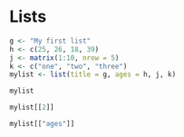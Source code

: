# Lists

```{r}

g <- "My first list"
h <- c(25, 26, 18, 39)
j <- matrix(1:10, nrow = 5)
k <- c("one", "two", "three")
mylist <- list(title = g, ages = h, j, k)
```

```{r}

mylist
```

```{r}

mylist[[2]]
```

```{r}

mylist[["ages"]]
```
